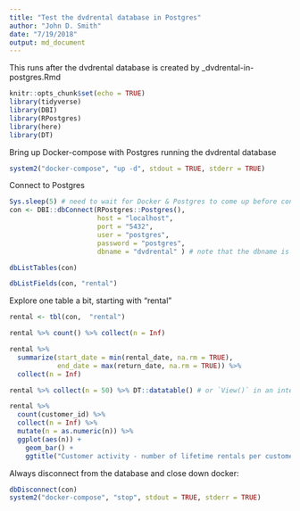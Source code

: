 ```yaml
---
title: "Test the dvdrental database in Postgres"
author: "John D. Smith"
date: "7/19/2018"
output: md_document
---
```


This runs after the dvdrental database is created 
  by \src\install_dvdrental-in-postgres.Rmd
  
```r
knitr::opts_chunk$set(echo = TRUE)
library(tidyverse)
library(DBI)
library(RPostgres)
library(here)
library(DT)
```
Bring up Docker-compose with Postgres running the dvdrental database
```r

system2("docker-compose", "up -d", stdout = TRUE, stderr = TRUE)

```

Connect to Postgres
```r
Sys.sleep(5) # need to wait for Docker & Postgres to come up before connecting.
con <- DBI::dbConnect(RPostgres::Postgres(),
                      host = "localhost",
                      port = "5432",
                      user = "postgres",
                      password = "postgres",
                      dbname = "dvdrental" ) # note that the dbname is specified

dbListTables(con)

dbListFields(con, "rental")

```

Explore one table a bit, starting with "rental"

```r

rental <- tbl(con,  "rental") 

rental %>% count() %>% collect(n = Inf)

rental %>% 
  summarize(start_date = min(rental_date, na.rm = TRUE),
            end_date = max(return_date, na.rm = TRUE)) %>% 
  collect(n = Inf)

rental %>% collect(n = 50) %>% DT::datatable() # or `View()` in an interactive environment

rental %>%
  count(customer_id) %>%
  collect(n = Inf) %>%
  mutate(n = as.numeric(n)) %>%
  ggplot(aes(n)) +
    geom_bar() +
    ggtitle("Customer activity - number of lifetime rentals per customer")
```

Always disconnect from the database and close down docker:
```r
dbDisconnect(con)
system2("docker-compose", "stop", stdout = TRUE, stderr = TRUE)

```

